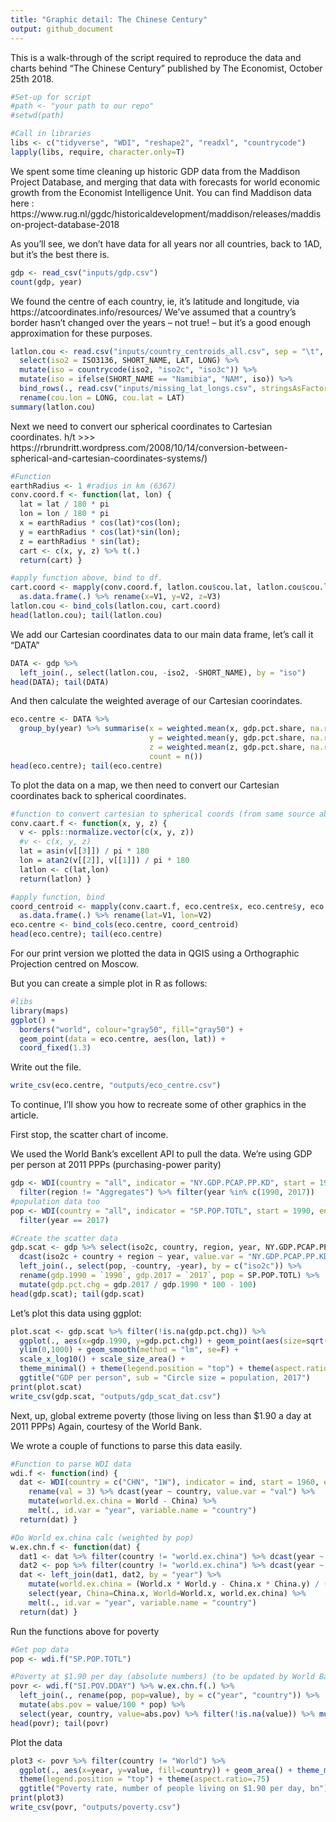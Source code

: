```yaml
---
title: "Graphic detail: The Chinese Century"
output: github_document
---
```


This is a  walk-through of the script required to reproduce the data and charts behind "The Chinese Century" published by The Economist, October 25th 2018.


```r

#Set-up for script 
#path <- "your path to our repo"
#setwd(path)

#Call in libraries
libs <- c("tidyverse", "WDI", "reshape2", "readxl", "countrycode")
lapply(libs, require, character.only=T)
```


We spent some time cleaning up historic GDP data from the Maddison Project Database, and merging that data with forecasts for world economic growth from the Economist Intelligence Unit. 
You can find Maddison data here : 
https://www.rug.nl/ggdc/historicaldevelopment/maddison/releases/maddison-project-database-2018

As you'll see, we don't have data for all years nor all countries, back to 1AD, but it's the best there is. 


```r
gdp <- read_csv("inputs/gdp.csv")
count(gdp, year)
```

We found the centre of each country, ie, it's latitude and longitude, via https://atcoordinates.info/resources/
We've assumed that a country's border hasn't changed over the years -- not true! -- but it's a good enough approximation for these purposes. 

```r
latlon.cou <- read.csv("inputs/country_centroids_all.csv", sep = "\t", stringsAsFactors = F) %>%
  select(iso2 = ISO3136, SHORT_NAME, LAT, LONG) %>%
  mutate(iso = countrycode(iso2, "iso2c", "iso3c")) %>%
  mutate(iso = ifelse(SHORT_NAME == "Namibia", "NAM", iso)) %>%
  bind_rows(., read.csv("inputs/missing_lat_longs.csv", stringsAsFactors=F)) %>% #add in missing lat~longs
  rename(cou.lon = LONG, cou.lat = LAT)
summary(latlon.cou)

```

Next we need to convert our spherical coordinates to Cartesian coordinates. 
h/t >>> https://rbrundritt.wordpress.com/2008/10/14/conversion-between-spherical-and-cartesian-coordinates-systems/)

```r

#Function 
earthRadius <- 1 #radius in km (6367)
conv.coord.f <- function(lat, lon) { 
  lat = lat / 180 * pi
  lon = lon / 180 * pi
  x = earthRadius * cos(lat)*cos(lon);
  y = earthRadius * cos(lat)*sin(lon);
  z = earthRadius * sin(lat);
  cart <- c(x, y, z) %>% t(.)
  return(cart) }

#apply function above, bind to df. 
cart.coord <- mapply(conv.coord.f, latlon.cou$cou.lat, latlon.cou$cou.lon) %>% t(.) %>% 
  as.data.frame(.) %>% rename(x=V1, y=V2, z=V3)
latlon.cou <- bind_cols(latlon.cou, cart.coord)
head(latlon.cou); tail(latlon.cou)

```


We add our Cartesian coordinates data to our main data frame, let's call it "DATA"
```r
DATA <- gdp %>%
  left_join(., select(latlon.cou, -iso2, -SHORT_NAME), by = "iso")
head(DATA); tail(DATA)
```


And then calculate the weighted average of our Cartesian coorindates. 
```r
eco.centre <- DATA %>% 
  group_by(year) %>% summarise(x = weighted.mean(x, gdp.pct.share, na.rm=T),
                               y = weighted.mean(y, gdp.pct.share, na.rm=T),
                               z = weighted.mean(z, gdp.pct.share, na.rm=T), 
                               count = n()) 
head(eco.centre); tail(eco.centre)
```


To plot the data on a map, we then need to convert our Cartesian coordinates back to spherical coordinates. 
```r
#function to convert cartesian to spherical coords (from same source above)
conv.caart.f <- function(x, y, z) {
  v <- ppls::normalize.vector(c(x, y, z))
  #v <- c(x, y, z)
  lat = asin(v[[3]]) / pi * 180
  lon = atan2(v[[2]], v[[1]]) / pi * 180
  latlon <- c(lat,lon)
  return(latlon) }

#apply function, bind
coord_centroid <- mapply(conv.caart.f, eco.centre$x, eco.centre$y, eco.centre$z) %>% t(.) %>% 
  as.data.frame(.) %>% rename(lat=V1, lon=V2)
eco.centre <- bind_cols(eco.centre, coord_centroid)
head(eco.centre); tail(eco.centre)

```


For our print version we plotted the data in QGIS using a Orthographic Projection centred on Moscow. 

But you can create a simple plot in R as follows: 

```r
#libs 
library(maps)
ggplot() +
  borders("world", colour="gray50", fill="gray50") +
  geom_point(data = eco.centre, aes(lon, lat)) +
  coord_fixed(1.3)

```

Write out the file. 

```r
write_csv(eco.centre, "outputs/eco_centre.csv")
```


To continue, I'll show you how to recreate some of other graphics in the article. 

First stop, the scatter chart of income. 

We used the World Bank's excellent API to pull the data. 
We're using GDP per person at 2011 PPPs (purchasing-power parity)

```r
gdp <- WDI(country = "all", indicator = "NY.GDP.PCAP.PP.KD", start = 1990, end = 2018, extra = T, cache = NULL) %>%
  filter(region != "Aggregates") %>% filter(year %in% c(1990, 2017))
#population data too
pop <- WDI(country = "all", indicator = "SP.POP.TOTL", start = 1990, end = 2018, extra = F, cache = NULL) %>% 
  filter(year == 2017)

#Create the scatter data
gdp.scat <- gdp %>% select(iso2c, country, region, year, NY.GDP.PCAP.PP.KD) %>%
  dcast(iso2c + country + region ~ year, value.var = "NY.GDP.PCAP.PP.KD") %>%
  left_join(., select(pop, -country, -year), by = c("iso2c")) %>%
  rename(gdp.1990 = `1990`, gdp.2017 = `2017`, pop = SP.POP.TOTL) %>% 
  mutate(gdp.pct.chg = gdp.2017 / gdp.1990 * 100 - 100)
head(gdp.scat); tail(gdp.scat)
```


Let's plot this data using ggplot:


```r
plot.scat <- gdp.scat %>% filter(!is.na(gdp.pct.chg)) %>%
  ggplot(., aes(x=gdp.1990, y=gdp.pct.chg)) + geom_point(aes(size=sqrt(pop))) + 
  ylim(0,1000) + geom_smooth(method = "lm", se=F) + 
  scale_x_log10() + scale_size_area() +
  theme_minimal() + theme(legend.position = "top") + theme(aspect.ratio = 1) + 
  ggtitle("GDP per person", sub = "Circle size = population, 2017")
print(plot.scat)
write_csv(gdp.scat, "outputs/gdp_scat_dat.csv")
```


Next, up, global extreme poverty (those living on less than $1.90 a day at 2011 PPPs)
Again, courtesy of the World Bank. 

We wrote a couple of functions to parse this data easily. 

```r
#Function to parse WDI data
wdi.f <- function(ind) {
  dat <- WDI(country = c("CHN", "1W"), indicator = ind, start = 1960, end = 2018, extra = F, cache = NULL) %>%
    rename(val = 3) %>% dcast(year ~ country, value.var = "val") %>%
    mutate(world.ex.china = World - China) %>%
    melt(., id.var = "year", variable.name = "country") 
  return(dat) }

#Do World ex.china calc (weighted by pop)
w.ex.chn.f <- function(dat) {
  dat1 <- dat %>% filter(country != "world.ex.china") %>% dcast(year ~ country, value.var = "value") 
  dat2 <- pop %>% filter(country != "world.ex.china") %>% dcast(year ~ country, value.var = "value") 
  dat <- left_join(dat1, dat2, by = "year") %>% 
    mutate(world.ex.china = (World.x * World.y - China.x * China.y) / (World.y - China.y)) %>%
    select(year, China=China.x, World=World.x, world.ex.china) %>%
    melt(., id.var = "year", variable.name = "country")
  return(dat) }

```


Run the functions above for poverty

```r

#Get pop data
pop <- wdi.f("SP.POP.TOTL") 

#Poverty at $1.90 per day (absolute numbers) (to be updated by World Bank on Oct 17th)
povr <- wdi.f("SI.POV.DDAY") %>% w.ex.chn.f(.) %>%
  left_join(., rename(pop, pop=value), by = c("year", "country")) %>%
  mutate(abs.pov = value/100 * pop) %>% 
  select(year, country, value=abs.pov) %>% filter(!is.na(value)) %>% mutate(value = value/10^9)
head(povr); tail(povr)

```


Plot the data

```r
plot3 <- povr %>% filter(country != "World") %>%
  ggplot(., aes(x=year, y=value, fill=country)) + geom_area() + theme_minimal() + 
  theme(legend.position = "top") + theme(aspect.ratio=.75)
  ggtitle("Poverty rate, number of people living on $1.90 per day, bn")
print(plot3)
write_csv(povr, "outputs/poverty.csv")
```

<ends>
